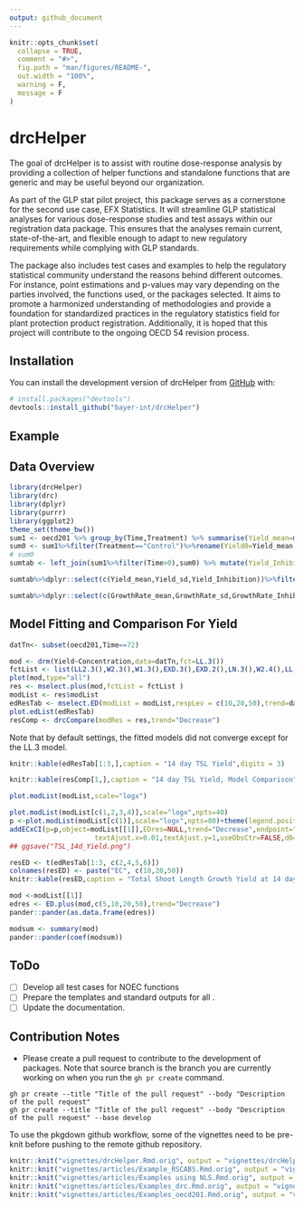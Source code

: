 ```yaml
---
output: github_document
---
```


<!-- README.md is generated from README.Rmd. Please edit that file -->

```r
knitr::opts_chunk$set(
  collapse = TRUE,
  comment = "#>",
  fig.path = "man/figures/README-",
  out.width = "100%",
  warning = F,
  message = F
)
```

# drcHelper

<!-- badges: start -->
<!-- badges: end -->

The goal of drcHelper is to assist with routine dose-response analysis by providing a collection of helper functions and standalone functions that are generic and may be useful beyond our organization.

As part of the GLP stat pilot project, this package serves as a cornerstone for the second use case, EFX Statistics. It will streamline GLP statistical analyses for various dose-response studies and test assays within our registration data package. This ensures that the analyses remain current, state-of-the-art, and flexible enough to adapt to new regulatory requirements while complying with GLP standards.

The package also includes test cases and examples to help the regulatory statistical community understand the reasons behind different outcomes. For instance, point estimations and p-values may vary depending on the parties involved, the functions used, or the packages selected. It aims to promote a harmonized understanding of methodologies and provide a foundation for standardized practices in the regulatory statistics field for plant protection product registration. Additionally, it is hoped that this project will contribute to the ongoing OECD 54 revision process.

## Installation

You can install the development version of drcHelper from [GitHub](https://github.com/) with:

``` r
# install.packages("devtools")
devtools::install_github("bayer-int/drcHelper")
```

## Example

## Data Overview

```r
library(drcHelper)
library(drc)
library(dplyr)
library(purrr)
library(ggplot2)
theme_set(theme_bw())
sum1 <- oecd201 %>% group_by(Time,Treatment) %>% summarise(Yield_mean=mean(Yield),Yield_sd=sd(Yield),GrowthRate_mean=mean(GrowthRate),GrowthRate_sd=sd(GrowthRate))
sum0 <- sum1%>%filter(Treatment=="Control")%>%rename(Yield0=Yield_mean,GrowthRate0=GrowthRate_mean)%>%dplyr::select(c(Time,Yield0,GrowthRate0))
# sum0
sumtab <- left_join(sum1%>%filter(Time>0),sum0) %>% mutate(Yield_Inhibition=(Yield0-Yield_mean)/Yield0*100,GrowthRate_Inhibition=(GrowthRate0-GrowthRate_mean)/GrowthRate0*100) %>% dplyr::select(c(Time,Treatment,Yield_mean,Yield_sd,Yield_Inhibition,GrowthRate_mean,GrowthRate_sd,GrowthRate_Inhibition))
```


```r
sumtab%>%dplyr::select(c(Yield_mean,Yield_sd,Yield_Inhibition))%>%filter(Time==72)%>%knitr::kable(.,digits = 2,caption="<center><strong>Yield Summary at Time 72h<strong><center>",escape = FALSE)##%>% kableExtra::kable_styling(bootstrap_options = "striped")##%>%kableExtra::kable_classic_2()
```


```r
sumtab%>%dplyr::select(c(GrowthRate_mean,GrowthRate_sd,GrowthRate_Inhibition))%>%filter(Time==72)%>%knitr::kable(.,digits = 2,caption="<center><strong>Growth Rate Summary at Time 72h<strong><center>",escape = FALSE)##%>%kableExtra::kable_classic()
```

## Model Fitting and Comparison For Yield

```r
datTn<- subset(oecd201,Time==72)

mod <- drm(Yield~Concentration,data=datTn,fct=LL.3())
fctList <- list(LL2.3(),W2.3(),W1.3(),EXD.3(),EXD.2(),LN.3(),W2.4(),LL.4(),LL2.4())
plot(mod,type="all")
res <- mselect.plus(mod,fctList = fctList )
modList <- res$modList
edResTab <- mselect.ED(modList = modList,respLev = c(10,20,50),trend=datTn$Trend_Yield[1])
plot.edList(edResTab)
resComp <- drcCompare(modRes = res,trend="Decrease")
```
Note that by default settings, the fitted models did not converge except for the LL.3 model. 

```r
knitr::kable(edResTab[1:3,],caption = "14 day TSL Yield",digits = 3)
```

```r
knitr::kable(resComp[1,],caption = "14 day TSL Yield, Model Comparison",digits = 3)
```

```r
plot.modList(modList,scale="logx")

```

```r
plot.modList(modList[c(1,2,3,4)],scale="logx",npts=40)
p <-plot.modList(modList[c(1)],scale="logx",npts=80)+theme(legend.position = "none")+ggtitle("14 day Total Shoot Length, \n3-parameter type II Weibull Model Fit")
addECxCI(p=p,object=modList[[1]],EDres=NULL,trend="Decrease",endpoint="EC", respLev=c(10,20,50),
                     textAjust.x=0.01,textAjust.y=1,useObsCtr=FALSE,d0=NULL,textsize = 4,lineheight = 1,xmin=0.012)+ylab("Total Shoot Length [cm]") + xlab("Concentration [µg a.s./L]")
## ggsave("TSL_14d_Yield.png")
```

```r
resED <- t(edResTab[1:3, c(2,4,5,6)])
colnames(resED) <- paste("EC", c(10,20,50))
knitr::kable(resED,caption = "Total Shoot Length Growth Yield at 14 day",digits = 3)
```

```r

mod <-modList[[1]]
edres <- ED.plus(mod,c(5,10,20,50),trend="Decrease")
pander::pander(as.data.frame(edres))

```


```r
modsum <- summary(mod)
pander::pander(coef(modsum))
```


## ToDo

- [ ] Develop all test cases for NOEC functions
- [ ] Prepare the templates and standard outputs for all . 
- [ ] Update the documentation. 

## Contribution Notes

- Please create a pull request to contribute to the development of packages. Note that source branch is the branch you are currently working on when you run the `gh pr create` command. 

```
gh pr create --title "Title of the pull request" --body "Description of the pull request"
gh pr create --title "Title of the pull request" --body "Description of the pull request" --base develop
```
To use the pkgdown github workflow, some of the vignettes need to be pre-knit before pushing to the remote github repository.

```r
knitr::knit("vignettes/drcHelper.Rmd.orig", output = "vignettes/drcHelper.Rmd")
knitr::knit("vignettes/articles/Example_RSCABS.Rmd.orig", output = "vignettes/articles/Example_RSCABS.Rmd")
knitr::knit("vignettes/articles/Examples using NLS.Rmd.orig", output = "vignettes/articles/Examples using NLS.Rmd")
knitr::knit("vignettes/articles/Examples_drc.Rmd.orig", output = "vignettes/articles/Examples_drc.Rmd")
knitr::knit("vignettes/articles/Examples_oecd201.Rmd.orig", output = "vignettes/articles/Examples_oecd201.Rmd")
```
